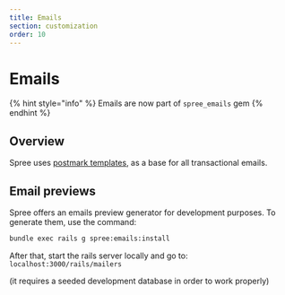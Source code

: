 ```yaml
---
title: Emails
section: customization
order: 10
---
```


# Emails

{% hint style="info" %}
Emails are now part of `spree_emails` gem
{% endhint %}

## Overview

Spree uses [postmark templates](https://github.com/wildbit/postmark-templates), as a base for all transactional emails.

## Email previews

Spree offers an emails preview generator for development purposes. To generate them, use the command:

```bash
bundle exec rails g spree:emails:install
```

After that, start the rails server locally and go to: `localhost:3000/rails/mailers`

(it requires a seeded development database in order to work properly)

